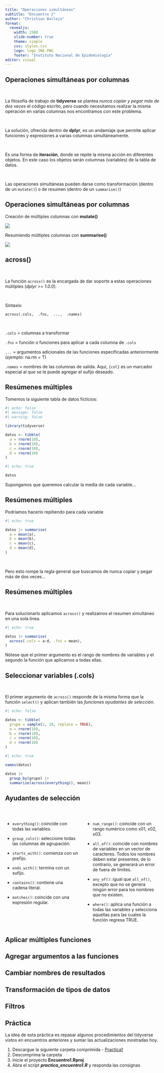 ```yaml
---
title: "Operaciones simultáneas"
subtitle: "Encuentro 2"
author: "Christian Ballejo"
format: 
  revealjs:
    width: 1500
    slide-number: true
    theme: simple
    css: styles.css
    logo: logo_INE.PNG
    footer: "Instituto Nacional de Epidemiología"
editor: visual
---
```


## Operaciones simultáneas por columnas {.smaller}

<br>

La filosofía de trabajo de **tidyverse** se plantea *nunca copiar y pegar más de dos veces* el código escrito, pero cuando necesitamos realizar la misma operación en varias columnas nos encontramos con este problema.

<br>

La solución, ofrecida dentro de **dplyr**, es un andamiaje que permite aplicar  funciones y expresiones a varias columnas simultáneamente.

<br>

Es una forma de **iteración**, donde se repite la misma acción en diferentes objetos. En este caso los objetos serán columnas (variables) de la tabla de datos.

<br>

Las operaciones simultáneas pueden darse como transformación (dentro de un `mutate()`) o de resumen (dentro de un `summarise()`)

## Operaciones simultáneas por columnas

Creación de múltiples columnas con **mutate()**

![](images/mutate_across.PNG){fig-align="center"}

Resumiendo múltiples columnas con **summarise()**

![](images/summarise_across.PNG){fig-align="center"}

## across() {.smaller}

<br>

La función `across()` es la encargada de dar soporte a estas operaciones múltiples (*dplyr \>= 1.0.0*).

<br>


Sintaxis:

`across(.cols,  .fns,  ...,  .names)`



<br>

`.cols` = columnas a transformar

`.fns` = función o funciones para aplicar a cada columna de `.cols`

`...` = argumentos adicionales de las funciones especificadas anteriormente (*ejemplo*: na.rm = T)

`.names` = nombres de las columnas de salida. Aquí, `{col}` es un marcador especial al que se le puede agregar el sufijo deseado.

## Resúmenes múltiples

Tomemos la siguiente tabla de datos ficticios:

```r
#| echo: false
#| message: false
#| warning: false

library(tidyverse)

datos <- tibble(
  a = rnorm(10),
  b = rnorm(10),
  c = rnorm(10),
  d = rnorm(10)
)

```


```r
#| echo: true

datos
```

Supongamos que queremos calcular la media de cada variable...

## Resúmenes múltiples

Podríamos hacerlo repitiendo para cada variable

```r
#| echo: true

datos |> summarise(
  a = mean(a),
  b = mean(b),
  c = mean(c),
  d = mean(d),
)
```

<br>

Pero esto rompe la regla general que buscamos de nunca copiar y pegar más de dos veces...

## Resúmenes múltiples

<br>

Para solucionarlo aplicamos `across()` y realizamos el resumen simultáneo en una sola línea.

```r
#| echo: true

datos |> summarise(
  across(.cols = a:d, .fns = mean),
)
```

Nótese que el primer argumento es el rango de nombres de variables y el segundo la función que aplicamos a todas ellas.

## Seleccionar variables (.cols)

<br>

El primer argumento de `across()` responde de la misma forma que la función `select()` y aplican también las *funciones ayudantes de selección*.

```r
#| echo: false

datos <- tibble(
  grupo = sample(2, 10, replace = TRUE),
  a = rnorm(10),
  b = rnorm(10),
  c = rnorm(10),
  d = rnorm(10)
)
```

```r
#| echo: true

names(datos)

datos |> 
  group_by(grupo) |> 
  summarize(across(everything(), mean))
```



## Ayudantes de selección {.smaller}

<br>

:::: {.columns}

::: {.column width="50%"}
- `everything()`: coincide con todas las variables.

- `group_cols()`: seleccione todas las columnas de agrupación.

- `starts_with()`: comienza con un prefijo.

- `ends_with()`: termina con un sufijo.

- `contains()`: contiene una cadena literal.

- `matches()`: coincide con una expresión regular.
:::

::: {.column width="50%"}
- `num_range()`: coincide con un rango numérico como x01, x02, x03.

- `all_of()`: coincide con nombres de variables en un vector de caracteres. Todos los nombres deben estar presentes; de lo contrario, se generará un error de fuera de límites.

- `any_of()`: igual que `all_of()`, excepto que no se genera ningún error para los nombres que no existen.

- `where()`: aplica una función a todas las variables y selecciona aquellas para las cuales la función regresa TRUE.
:::

::::



## Aplicar múltiples funciones



## Agregar argumentos a las funciones



## Cambiar nombres de resultados


## Transformación de tipos de datos


## Filtros



## Práctica

La idea de esta práctica es repasar algunos procedimientos del tidyverse vistos en encuentros anteriores y sumar las actualizaciones mostradas hoy.

1.  Descargue la siguiente carpeta comprimida - [Practica1](https://drive.google.com/uc?id=10n_L-oSxd6ZbLQWIyCUvnwTyuPhlZDyo&export=download)
2.  Descomprima la carpeta
3.  Inicie el proyecto **Encuentro1.Rproj**
4.  Abra el script ***practica_encuentro1.R*** y responda las consignas
